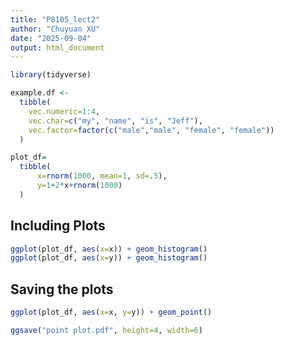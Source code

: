 ```yaml
---
title: "P8105_lect2"
author: "Chuyuan XU"
date: "2025-09-04"
output: html_document
---
```


```r
library(tidyverse)
```

```r
example.df <-
  tibble(
    vec.numeric=1:4,
    vec.char=c("my", "name", "is", "Jeff"),
    vec.factor=factor(c("male","male", "female", "female"))
  )

plot_df=
  tibble(
      x=rnorm(1000, mean=1, sd=.5),
      y=1+2*x+rnorm(1000)
  )
```

## Including Plots

```r
ggplot(plot_df, aes(x=x)) + geom_histogram()
ggplot(plot_df, aes(x=y)) + geom_histogram()
```

## Saving the plots

```r
ggplot(plot_df, aes(x=x, y=y)) + geom_point()
```

```r
ggsave("point plot.pdf", height=4, width=6)
```
